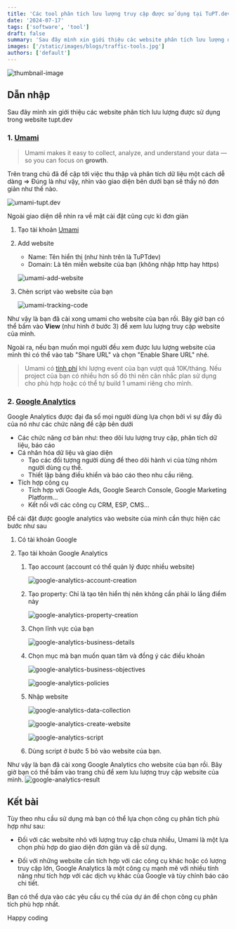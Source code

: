 ```yaml
---
title: 'Các tool phân tích lưu lượng truy cập được sử dụng tại TuPT.dev'
date: '2024-07-17'
tags: ['software', 'tool']
draft: false
summary: 'Sau đây mình xin giới thiệu các website phân tích lưu lượng được sử dụng trong website tupt.dev'
images: ['/static/images/blogs/traffic-tools.jpg']
authors: ['default']
---
```



![thumbnail-image](/static/images/blogs/traffic-tools.jpg)

<UnsplashPhotoInfo
  photoURL="https://unsplash.com/photos/person-using-android-smartphone--UsJoNxLaNo"
  author="Georgia de Lotz"
/>

## Dẫn nhập

Sau đây mình xin giới thiệu các website phân tích lưu lượng được sử dụng trong website tupt.dev

### 1. [Umami](https://umami.is/)

> Umami makes it easy to collect, analyze, and understand your data — so you can focus on **growth**.

Trên trang chủ đã đề cập tới việc thu thập và phân tích dữ liệu một cách dễ dàng => Đúng là như vậy, nhìn vào giao diện bên dưới bạn sẽ thấy nó đơn giản như thế nào.

![umami-tupt.dev](/static/images/blogs/umami-tupt.dev.jpg)

Ngoài giao diện dễ nhìn ra về mặt cài đặt cũng cực kì đơn giản

1. Tạo tài khoản [Umami](https://umami.is)
2. Add website

   - Name: Tên hiển thị (như hình trên là TuPTdev)
   - Domain: Là tên miền website của bạn (không nhập http hay https)

   ![umami-add-website](/static/images/blogs/umami-add-website.jpg)

3. Chèn script vào website của bạn

   ![umami-tracking-code](/static/images/blogs/umami-tracking-code.jpg)

Như vậy là bạn đã cài xong umami cho website của bạn rồi. Bây giờ bạn có thể bấm vào **View** (như hình ở bước 3) để xem lưu lượng truy cập website của mình.

Ngoài ra, nếu bạn muốn mọi người đều xem được lưu lượng website của mình thì có thể vào tab "Share URL" và chọn "Enable Share URL" nhé.

> Umami có [tính phí](https://umami.is/pricing) khi lượng event của bạn vượt quá 10K/tháng. Nếu project của bạn có nhiều hơn số đó thì nên cân nhắc plan sử dụng cho phù hợp hoặc có thể tự build 1 umami riêng cho mình.

### 2. [Google Analytics](https://analytics.google.com/)

Google Analytics được đại đa số mọi người dùng lựa chọn bởi vì sự đầy đủ của nó như các chức năng đề cập bên dưới

- Các chức năng cơ bản như: theo dõi lưu lượng truy cập, phân tích dữ liệu, báo cáo
- Cá nhân hóa dữ liệu và giao diện
  - Tạo các đối tượng người dùng để theo dõi hành vi của từng nhóm người dùng cụ thể.
  - Thiết lập bảng điều khiển và báo cáo theo nhu cầu riêng.
- Tích hợp công cụ
  - Tích hợp với Google Ads, Google Search Console, Google Marketing Platform...
  - Kết nối với các công cụ CRM, ESP, CMS...

Để cài đặt được google analytics vào website của mình cần thực hiện các bước như sau

1. Có tài khoản Google
2. Tạo tài khoản Google Analytics

   1. Tạo account (account có thể quản lý được nhiều website)

      ![google-analytics-account-creation](/static/images/blogs/google-analytics-account-creation.jpg)

   2. Tạo property: Chỉ là tạo tên hiển thị nên không cần phải lo lắng điểm này

      ![google-analytics-property-creation](/static/images/blogs/google-analytics-property-creation.jpg)

   3. Chọn lĩnh vực của bạn

      ![google-analytics-business-details](/static/images/blogs/google-analytics-business-details.jpg)

   4. Chọn mục mà bạn muốn quan tâm và đồng ý các điều khoản

      ![google-analytics-business-objectives](/static/images/blogs/google-analytics-business-objectives.jpg)

      ![google-analytics-policies](/static/images/blogs/google-analytics-policies.jpg)

   5. Nhập website

      ![google-analytics-data-collection](/static/images/blogs/google-analytics-data-collection.jpg)

      ![google-analytics-create-website](/static/images/blogs/google-analytics-create-website.jpg)

      ![google-analytics-script](/static/images/blogs/google-analytics-script.jpg)

   6. Dùng script ở bước 5 bỏ vào website của bạn.

Như vậy là bạn đã cài xong Google Analytics cho website của bạn rồi. Bây giờ bạn có thể bấm vào trang chủ để xem lưu lượng truy cập website của mình.
![google-analytics-result](/static/images/blogs/google-analytics-result.jpg)

## Kết bài

Tùy theo nhu cầu sử dụng mà bạn có thể lựa chọn công cụ phân tích phù hợp như sau:

- Đối với các website nhỏ với lượng truy cập chưa nhiều, Umami là một lựa chọn phù hợp do giao diện đơn giản và dễ sử dụng.

- Đối với những website cần tích hợp với các công cụ khác hoặc có lượng truy cập lớn, Google Analytics là một công cụ mạnh mẽ với nhiều tính năng như tích hợp với các dịch vụ khác của Google và tùy chỉnh báo cáo chi tiết.

Bạn có thể dựa vào các yêu cầu cụ thể của dự án để chọn công cụ phân tích phù hợp nhất.

Happy coding <Twemoji emoji="clinking-beer-mugs" />
